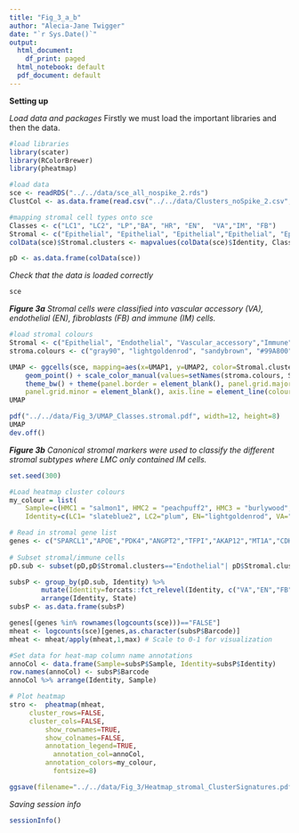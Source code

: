 ```yaml
---
title: "Fig_3_a_b"
author: "Alecia-Jane Twigger"
date: "`r Sys.Date()`"
output:
  html_document:
    df_print: paged
  html_notebook: default
  pdf_document: default
---
```


**Setting up**

*Load data and packages*
Firstly we must load the important libraries and then the data.
```r
#load libraries
library(scater)
library(RColorBrewer)
library(pheatmap)

#load data
sce <- readRDS("../../data/sce_all_nospike_2.rds")
ClustCol <- as.data.frame(read.csv("../../data/Clusters_noSpike_2.csv",stringsAsFactors = FALSE))

#mapping stromal cell types onto sce
Classes <- c("LC1", "LC2", "LP","BA", "HR", "EN",  "VA","IM", "FB")
Stromal <- c("Epithelial", "Epithelial", "Epithelial","Epithelial", "Epithelial", "Endothelial",  "Vascular_accessory","Immune", "Fibroblast")
colData(sce)$Stromal.clusters <- mapvalues(colData(sce)$Identity, Classes, Stromal)

pD <- as.data.frame(colData(sce))
```
*Check that the data is loaded correctly*
```r
sce
```
***Figure 3a***
*Stromal cells were classified into vascular accessory (VA), endothelial (EN), fibroblasts (FB) and immune (IM) cells.*
```r
#load stromal colours
Stromal <- c("Epithelial", "Endothelial", "Vascular_accessory","Immune", "Fibroblast")
stroma.colours <- c("gray90", "lightgoldenrod", "sandybrown", "#99A800", "tan3")

UMAP <- ggcells(sce, mapping=aes(x=UMAP1, y=UMAP2, color=Stromal.clusters)) + 
    geom_point() + scale_color_manual(values=setNames(stroma.colours, Stromal)) +
    theme_bw() + theme(panel.border = element_blank(), panel.grid.major = element_blank(),
    panel.grid.minor = element_blank(), axis.line = element_line(colour = "black"))
UMAP

pdf("../../data/Fig_3/UMAP_Classes.stromal.pdf", width=12, height=8)
UMAP
dev.off()
```
***Figure 3b***
*Canonical stromal markers were used to classify the different stromal subtypes where LMC only contained IM cells.*
```r
set.seed(300)

#Load heatmap cluster colours
my_colour = list(
    Sample=c(HMC1 = "salmon1", HMC2 = "peachpuff2", HMC3 = "burlywood", HMC4 = "#F8766D", HMC2B="peachpuff3", HMC5="salmon2", HMC6="pink1", HMC7="indianred2", HMC8="indianred4", HMC9="hotpink2", RB1 = "steelblue3", RB2 = "slategray3", RB3 = "paleturquoise3", RB4 = "#00BFC4", RB5 = "turquoise", RB6 = "turquoise4", RB7 = "lightblue1", RB8 = "lightskyblue2" ),
    Identity=c(LC1= "slateblue2", LC2="plum", EN="lightgoldenrod", VA="sandybrown",LP="violetred3",BA="tomato1", HR="palevioletred3", IM="#99A800",FB="tan3"))

# Read in stromal gene list
genes <- c("SPARCL1","APOE","PDK4","ANGPT2","TFPI","AKAP12","MT1A","CDH5","CD93","CLDN5","ECSCR","ENG","S1PR1","SELE","TNFAIP6","MMP2","LUM","PDGFRA","COL1A1","IGFBP6","SERPINE2","CXCR4","STK4","CORO1A","CCL4","CD38","CD24","CD74")
 
# Subset stromal/immune cells
pD.sub <- subset(pD,pD$Stromal.clusters=="Endothelial"| pD$Stromal.clusters=="Vascular_accessory" | pD$Stromal.clusters=="Fibroblast" | pD$Stromal.clusters=="Immune")

subsP <- group_by(pD.sub, Identity) %>%
        mutate(Identity=forcats::fct_relevel(Identity, c("VA","EN","FB", "IM"))) %>%
        arrange(Identity, State)
subsP <- as.data.frame(subsP)

genes[(genes %in% rownames(logcounts(sce)))=="FALSE"]
mheat <- logcounts(sce)[genes,as.character(subsP$Barcode)]
mheat <- mheat/apply(mheat,1,max) # Scale to 0-1 for visualization

#Set data for heat-map column name annotations
annoCol <- data.frame(Sample=subsP$Sample, Identity=subsP$Identity)
row.names(annoCol) <- subsP$Barcode
annoCol %>% arrange(Identity, Sample)

# Plot heatmap
stro <-  pheatmap(mheat,
	 cluster_rows=FALSE,
	 cluster_cols=FALSE,
         show_rownames=TRUE,
         show_colnames=FALSE,
         annotation_legend=TRUE,
	       annotation_col=annoCol,
         annotation_colors=my_colour,
	       fontsize=8)

ggsave(filename="../../data/Fig_3/Heatmap_stromal_ClusterSignatures.pdf",stro[[4]],width=5,height=3.5)
```
*Saving session info*
```r
sessionInfo()
```